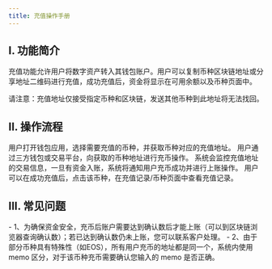 ```yaml
---
title: 充值操作手册
---
```


## I. 功能简介

充值功能允许用户将数字资产转入其钱包账户。用户可以复制币种区块链地址或分享地址二维码进行充值，成功充值后，资金将显示在可用余额以及币种页面中。

请注意：充值地址仅接受指定币种和区块链，发送其他币种到此地址将无法找回。

## II. 操作流程

<Steps>

<Step title="选择币种并获取充值地址">
用户打开钱包应用，选择需要充值的币种，并获取币种对应的充值地址。
</Step>

<Step title="进行充值">
用户通过三方钱包或交易平台，向获取的币种地址进行充币操作。
</Step>

<Step title="系统监控交易信息">
系统会监控充值地址的交易信息，一旦有资金入账，系统将通知用户充币成功并进行上账操作。
</Step>

<Step title="查看充值记录">
用户可以在成功充值后，点击该币种，在充值记录/币种页面中查看充值记录。
</Step>

</Steps>

## III. 常见问题

<Accordion title="充币成功但余额账户未上账怎么办？">
- 1、为确保资金安全，充币后账户需要达到确认数后才能上账（可以到区块链浏览器查询确认数）；若已达到确认数仍未上账，您可以联系客户处理。
- 2、由于部分币种具有特殊性（如EOS），所有用户充币的地址都是同一个，系统内使用 memo 区分，对于该币种充币需要确认您输入的 memo 是否正确。
</Accordion>

